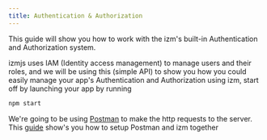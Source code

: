 ---
title: Authentication & Authorization
---

This guide will show you how to work with the izm's built-in Authentication and Authorization system.

izmjs uses IAM (Identity access management) to manage users and their roles, and we will be using this (simple API) to show you how you could easily manage your app's Authentication and Authorization using izm, start off by launching your app by running

```bash
npm start
```

We're going to be using [Postman](link/to/postman) to make the http requests to the server. This [guide](link/to/postman/guide) show's you how to setup Postman and izm together
